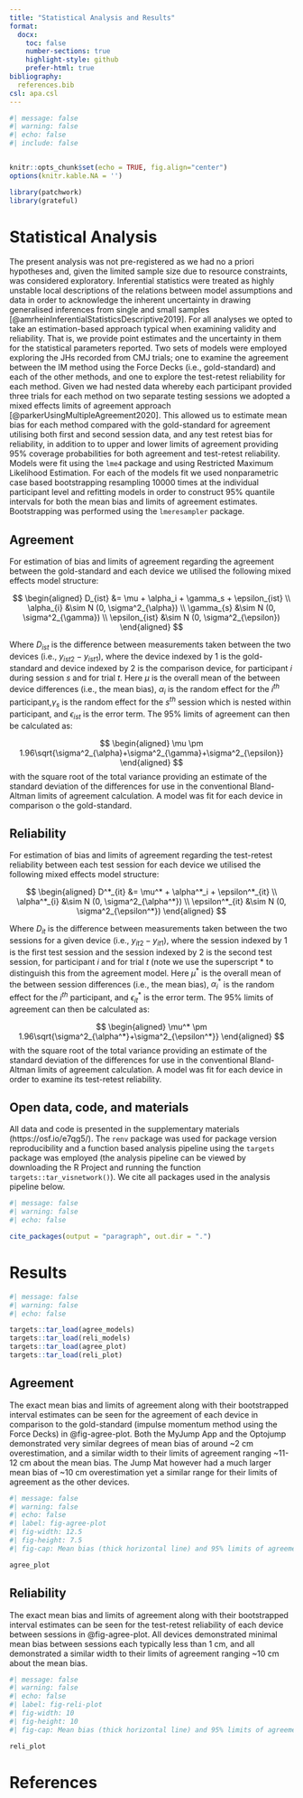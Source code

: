 ```yaml
---
title: "Statistical Analysis and Results"
format: 
  docx:
    toc: false
    number-sections: true
    highlight-style: github
    prefer-html: true
bibliography: 
  references.bib
csl: apa.csl
---
```


```r
#| message: false
#| warning: false
#| echo: false
#| include: false


knitr::opts_chunk$set(echo = TRUE, fig.align="center")
options(knitr.kable.NA = '')

library(patchwork)
library(grateful)

```

# Statistical Analysis

The present analysis was not pre-registered as we had no a priori hypotheses and, given the limited sample size due to resource constraints, was considered exploratory. Inferential statistics were treated as highly unstable local descriptions of the relations between model assumptions and data in order to acknowledge the inherent uncertainty in drawing generalised inferences from single and small samples [@amrheinInferentialStatisticsDescriptive2019]. For all analyses we opted to take an estimation-based approach typical when examining validity and reliability. That is, we provide point estimates and the uncertainty in them for the statistical parameters reported. Two sets of models were employed exploring the JHs recorded from CMJ trials; one to examine the agreement between the IM method using the Force Decks (i.e., gold-standard) and each of the other methods, and one to explore the test-retest reliability for each method. Given we had nested data whereby each participant provided three trials for each method on two separate testing sessions we adopted a mixed effects limits of agreement approach [@parkerUsingMultipleAgreement2020]. This allowed us to estimate mean bias for each method compared with the gold-standard for agreement utilising both first and second session data, and any test retest bias for reliability, in addition to to upper and lower limits of agreement providing 95% coverage probabilities for both agreement and test-retest reliability. Models were fit using the `lme4` package and using Restricted Maximum Likelihood Estimation. For each of the models fit we used nonparametric case based bootstrapping resampling 10000 times at the individual participant level and refitting models in order to construct 95% quantile intervals for both the mean bias and limits of agreement estimates. Bootstrapping was performed using the `lmeresampler` package.

## Agreement
For estimation of bias and limits of agreement regarding the agreement between the gold-standard and each device we utilised the following mixed effects model structure:

$$
\begin{aligned}
  D_{ist} &= \mu + \alpha_i + \gamma_s + \epsilon_{ist} \\ 
  \alpha_{i}  &\sim N (0, \sigma^2_{\alpha}) \\
    \gamma_{s}  &\sim N (0, \sigma^2_{\gamma}) \\
      \epsilon_{ist}  &\sim N (0, \sigma^2_{\epsilon})
\end{aligned}
$$ 

Where $D_{ist}$ is the difference between measurements taken between the two devices (i.e., $y_{ist2}-y_{ist1}$), where the device indexed by $1$ is the gold-standard and device indexed by $2$ is the comparison device, for participant $i$ during session $s$ and for trial $t$. Here $\mu$ is the overall mean of the between device differences (i.e., the mean bias), $\alpha_i$ is the random effect for the $i^{th}$ participant,$\gamma_s$ is the random effect for the $s^{th}$ session which is nested within participant, and $\epsilon_{ist}$ is the error term. The 95% limits of agreement can then be calculated as:

$$
\begin{aligned}
  \mu \pm 1.96\sqrt{\sigma^2_{\alpha}+\sigma^2_{\gamma}+\sigma^2_{\epsilon}}
\end{aligned}
$$ 
with the square root of the total variance providing an estimate of the standard deviation of the differences for use in the conventional Bland-Altman limits of agreement calculation. A model was fit for each device in comparison o the gold-standard.

## Reliability
For estimation of bias and limits of agreement regarding the test-retest reliability between each test session for each device we utilised the following mixed effects model structure:

$$
\begin{aligned}
  D^*_{it} &= \mu^* + \alpha^*_i + \epsilon^*_{it} \\ 
  \alpha^*_{i}  &\sim N (0, \sigma^2_{\alpha^*}) \\
      \epsilon^*_{it}  &\sim N (0, \sigma^2_{\epsilon^*})
\end{aligned}
$$ 

Where $D_{it}$ is the difference between measurements taken between the two sessions for a given device (i.e., $y_{it2}-y_{it1}$), where the session indexed by $1$ is the first test session and the session indexed by $2$ is the second test session, for participant $i$ and for trial $t$ (note we use the superscript $*$ to distinguish this from the agreement model. Here $\mu^*$ is the overall mean of the between session differences (i.e., the mean bias), $\alpha^*_i$ is the random effect for the $i^{th}$ participant, and $\epsilon^*_{it}$ is the error term. The 95% limits of agreement can then be calculated as:

$$
\begin{aligned}
  \mu^* \pm 1.96\sqrt{\sigma^2_{\alpha^*}+\sigma^2_{\epsilon^*}}
\end{aligned}
$$ 
with the square root of the total variance providing an estimate of the standard deviation of the differences for use in the conventional Bland-Altman limits of agreement calculation. A model was fit for each device in order to examine its test-retest reliability.

## Open data, code, and materials
All data and code is presented in the supplementary materials (https://osf.io/e7qg5/).  The `renv` package was used for package version reproducibility and a function based analysis pipeline using the `targets` package was employed (the analysis pipeline can be viewed by downloading the R Project and running the function `targets::tar_visnetwork()`). We cite all packages used in the analysis pipeline below.

```r
#| message: false
#| warning: false
#| echo: false

cite_packages(output = "paragraph", out.dir = ".")
```

# Results

```r
#| message: false
#| warning: false
#| echo: false

targets::tar_load(agree_models)
targets::tar_load(reli_models)
targets::tar_load(agree_plot)
targets::tar_load(reli_plot)


```

## Agreement

The exact mean bias and limits of agreement along with their bootstrapped interval estimates can be seen for the agreement of each device in comparison to the gold-standard (impulse momentum method using the Force Decks) in @fig-agree-plot. Both the MyJump App and the Optojump demonstrated very similar degrees of mean bias of around ~2 cm overestimation, and a similar width to their limits of agreement ranging ~11-12 cm about the mean bias. The Jump Mat however had a much larger mean bias of ~10 cm overestimation yet a similar range for their limits of agreement as the other devices.

```r
#| message: false
#| warning: false
#| echo: false
#| label: fig-agree-plot 
#| fig-width: 12.5
#| fig-height: 7.5
#| fig-cap: Mean bias (thick horizontal line) and 95% limits of agreement (dotted horizontal lines) along with 95% quantile interval estimates for agreement of each device in comparison to the gold-standard (Force Decks impulse-momentum method).

agree_plot

```

## Reliability

The exact mean bias and limits of agreement along with their bootstrapped interval estimates can be seen for the test-retest reliability of each device between sessions in @fig-agree-plot. All devices demonstrated minimal mean bias between sessions each typically less than 1 cm, and all demonstrated a similar width to their limits of agreement ranging ~10 cm about the mean bias. 

```r
#| message: false
#| warning: false
#| echo: false
#| label: fig-reli-plot 
#| fig-width: 10
#| fig-height: 10
#| fig-cap: Mean bias (thick horizontal line) and 95% limits of agreement (dotted horizontal lines) along with 95% quantile interval estimates for each the test-retest reliability of device between sessions.

reli_plot

```

# References
